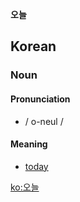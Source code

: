 '''오늘'''
==Korean==
===Noun===
====Pronunciation====
* / o-neul /
====Meaning====
*[[today]]

[[ko:오늘]]